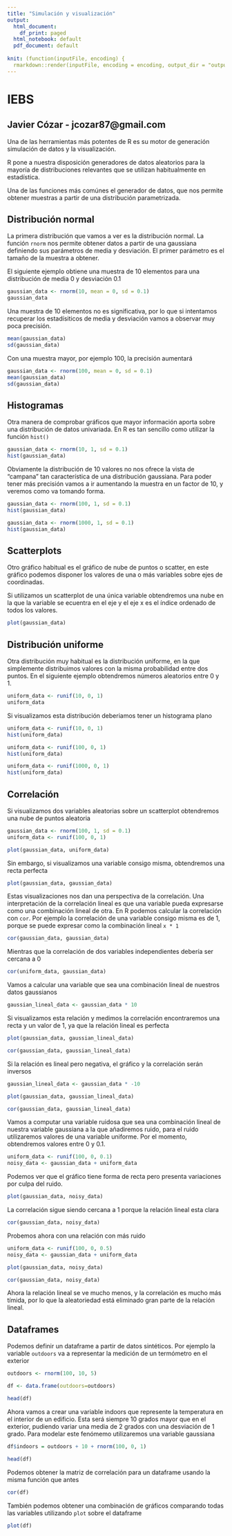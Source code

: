 ```yaml
---
title: "Simulación y visualización"
output:
  html_document:
    df_print: paged
  html_notebook: default
  pdf_document: default
  
knit: (function(inputFile, encoding) {
  rmarkdown::render(inputFile, encoding = encoding, output_dir = "output") })
---
```


# IEBS

## Javier Cózar - jcozar87@gmail.com

Una de las herramientas más potentes de R es su motor de generación simulación de datos y la visualización.

R pone a nuestra disposición generadores de datos aleatorios para la mayoría de distribuciones relevantes que se utilizan habitualmente en estadística.

Una de las funciones más comúnes el generador de datos, que nos permite obtener muestras a partir de una distribución parametrizada.


## Distribución normal

La primera distribución que vamos a ver es la distribución normal. La función `rnorm` nos permite obtener datos a partir de una gaussiana definiendo sus parámetros de media y desviación. El primer parámetro es el tamaño de la muestra a obtener.

El siguiente ejemplo obtiene una muestra de 10 elementos para una distribución de media 0 y desviación 0.1


```r
gaussian_data <- rnorm(10, mean = 0, sd = 0.1)
gaussian_data
```

Una muestra de 10 elementos no es significativa, por lo que si intentamos recuperar los estadísiticos de media y desviación vamos a observar muy poca precisión.

```r
mean(gaussian_data)
sd(gaussian_data)
```

Con una muestra mayor, por ejemplo 100, la precisión aumentará

```r
gaussian_data <- rnorm(100, mean = 0, sd = 0.1)
mean(gaussian_data)
sd(gaussian_data)
```


## Histogramas

Otra manera de comprobar gráficos que mayor información aporta sobre una distribución de datos univariada. En R es tan sencillo como utilizar la función `hist()`


```r
gaussian_data <- rnorm(10, 1, sd = 0.1)
hist(gaussian_data)
```

Obviamente la distribución de 10 valores no nos ofrece la vista de "campana" tan característica de una distribución gaussiana. Para poder tener más precisión vamos a ir aumentando la muestra en un factor de 10, y veremos como va tomando forma.

```r
gaussian_data <- rnorm(100, 1, sd = 0.1)
hist(gaussian_data)
```

```r
gaussian_data <- rnorm(1000, 1, sd = 0.1)
hist(gaussian_data)
```


## Scatterplots

Otro gráfico habitual es el gráfico de nube de puntos o scatter, en este gráfico podemos disponer los valores de una o más variables sobre ejes de coordinadas.

Si utilizamos un scatterplot de una única variable obtendremos una nube en la que la variable se ecuentra en el eje y el eje x es el índice ordenado de todos los valores.

```r
plot(gaussian_data)
```

## Distribución uniforme

Otra distribución muy habitual es la distribución uniforme, en la que simplemente distribuimos valores con la misma probabilidad entre dos puntos. En el siguiente ejemplo obtendremos números aleatorios entre 0 y 1.

```r
uniform_data <- runif(10, 0, 1)
uniform_data
```

Si visualizamos esta distribución deberiamos tener un histograma plano


```r
uniform_data <- runif(10, 0, 1)
hist(uniform_data)
```

```r
uniform_data <- runif(100, 0, 1)
hist(uniform_data)
```

```r
uniform_data <- runif(1000, 0, 1)
hist(uniform_data)
```

## Correlación

Si visualizamos dos variables aleatorias sobre un scatterplot obtendremos una nube de puntos aleatoria

```r
gaussian_data <- rnorm(100, 1, sd = 0.1)
uniform_data <- runif(100, 0, 1)

plot(gaussian_data, uniform_data)
```

Sin embargo, si visualizamos una variable consigo misma, obtendremos una recta perfecta

```r
plot(gaussian_data, gaussian_data)
```



Estas visualizaciones nos dan una perspectiva de la correlación. Una interpretación de la correlación lineal es que una variable pueda expresarse como una combinación lineal de otra. En R podemos calcular la correlación con `cor`. Por ejemplo la correlación de una variable consigo misma es de 1, porque se puede expresar como la combinación lineal `x * 1`

```r
cor(gaussian_data, gaussian_data)
```

Mientras que la correlación de dos variables independientes debería ser cercana a 0

```r
cor(uniform_data, gaussian_data)
```

Vamos a calcular una variable que sea una combinación lineal de nuestros datos gaussianos

```r
gaussian_lineal_data <- gaussian_data * 10
```

Si visualizamos esta relación y medimos la correlación encontraremos una recta y un valor de 1, ya que la relación lineal es perfecta

```r
plot(gaussian_data, gaussian_lineal_data)
```


```r
cor(gaussian_data, gaussian_lineal_data)
```

Si la relación es lineal pero negativa, el gráfico y la correlación serán inversos

```r
gaussian_lineal_data <- gaussian_data * -10
```

```r
plot(gaussian_data, gaussian_lineal_data)
```

```r
cor(gaussian_data, gaussian_lineal_data)
```


Vamos a computar una variable ruidosa que sea una combinación lineal de nuestra variable gaussiana a la que añadiremos ruido, para el ruido utilizaremos valores de una variable uniforme. Por el momento, obtendremos valores entre 0 y 0.1.

```r
uniform_data <- runif(100, 0, 0.1)
noisy_data <- gaussian_data + uniform_data
```

Podemos ver que el gráfico tiene forma de recta pero presenta variaciones por culpa del ruido.

```r
plot(gaussian_data, noisy_data)
```

La correlación sigue siendo cercana a 1 porque la relación lineal esta clara

```r
cor(gaussian_data, noisy_data)
```

Probemos ahora con una relación con más ruido

```r
uniform_data <- runif(100, 0, 0.5)
noisy_data <- gaussian_data + uniform_data
```

```r
plot(gaussian_data, noisy_data)
```

```r
cor(gaussian_data, noisy_data)
```

Ahora la relación lineal se ve mucho menos, y la correlación es mucho más tímida, por lo que la aleatoriedad está eliminado gran parte de la relación lineal.

## Dataframes

Podemos definir un dataframe a partir de datos sintéticos. Por ejemplo la variable `outdoors` va a representar la medición de un termómetro en el exterior

```r
outdoors <- rnorm(100, 10, 5)
```

```r
df <- data.frame(outdoors=outdoors)
```

```r
head(df)
```

Ahora vamos a crear una variable indoors que represente la temperatura en el interior de un edificio. Esta será siempre 10 grados mayor que en el exterior, pudiendo variar una media de 2 grados con una desviación de 1 grado. Para modelar este fenómemo utilizaremos una variable gaussiana

```r
df$indoors = outdoors + 10 + rnorm(100, 0, 1)
```


```r
head(df)
```

Podemos obtener la matriz de correlación para un dataframe usando la misma función que antes

```r
cor(df)
```


También podemos obtener una combinación de gráficos comparando todas las variables utilizando `plot` sobre el dataframe

```r
plot(df)
```
